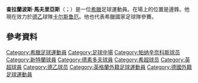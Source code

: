 {{citation style|time=2015-06-04T11:32:00+00:00}}
{{expand|time=2015-06-04T11:32:00+00:00}}
'''查拉蘭波斯·馬夫里亞斯'''（{{lang-el|Χαράλαμπος (Χάρης) Μαυρίας}}；{{bd|1994年|2月21日}}）是一位[[希臘|希臘]]足球運動員。在場上的位置是邊鋒。他現在效力於[[德國足球乙級聯賽|德乙]]球隊[[卡尔斯鲁厄体育俱乐部|卡尔斯鲁厄]]。他也代表希臘國家足球隊參賽。

==參考資料==
{{Reflist}}

{{DEFAULTSORT:Mavrias, Charalampos}}
[[Category:希臘足球運動員|Category:希臘足球運動員]]
[[Category:足球中場|Category:足球中場]]
[[Category:帕纳辛奈科斯球员|Category:帕纳辛奈科斯球员]]
[[Category:新特蘭球員|Category:新特蘭球員]]
[[Category:德素多夫球員|Category:德素多夫球員]]
[[Category:希超球员|Category:希超球员]]
[[Category:英超球員|Category:英超球員]]
[[Category:德乙球员|Category:德乙球员]]
[[Category:英格蘭外籍足球運動員|Category:英格蘭外籍足球運動員]]
[[Category:德國外籍足球運動員|Category:德國外籍足球運動員]]